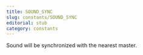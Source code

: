 ```yaml
---
title: SOUND_SYNC
slug: constants/SOUND_SYNC
editorial: stub
category: constants
---
```


<LSLConstant
	name="SOUND_SYNC"
	type="integer"
	value="0x04"
/>

Sound will be synchronized with the nearest master.
